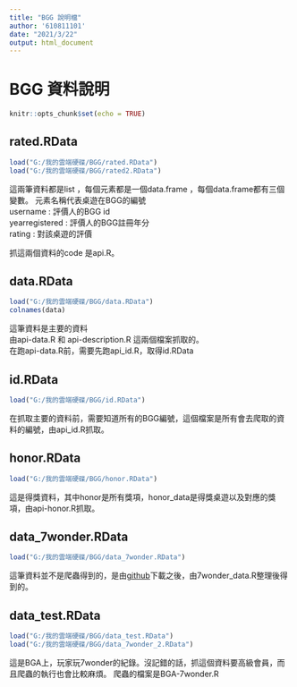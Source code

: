 ```yaml
---
title: "BGG 說明檔"
author: '610811101'
date: "2021/3/22"
output: html_document
---
```



# BGG 資料說明 

```r
knitr::opts_chunk$set(echo = TRUE)
```

## rated.RData 

```r
load("G:/我的雲端硬碟/BGG/rated.RData")
load("G:/我的雲端硬碟/BGG/rated2.RData")

```


這兩筆資料都是list ，每個元素都是一個data.frame ，每個data.frame都有三個變數。 
元素名稱代表桌遊在BGG的編號  
username : 評價人的BGG id   
yearregistered : 評價人的BGG註冊年分   
rating : 對該桌遊的評價  

抓這兩個資料的code 是api.R。

## data.RData 

```r
load("G:/我的雲端硬碟/BGG/data.RData")
colnames(data)
```

這筆資料是主要的資料   
由api-data.R 和 api-description.R 這兩個檔案抓取的。  
在跑api-data.R前，需要先跑api_id.R，取得id.RData

## id.RData  

```r
load("G:/我的雲端硬碟/BGG/id.RData")
```


在抓取主要的資料前，需要知道所有的BGG編號，這個檔案是所有會去爬取的資料的編號，由api_id.R抓取。

## honor.RData 


```r
load("G:/我的雲端硬碟/BGG/honor.RData")
```

這是得獎資料，其中honor是所有獎項，honor_data是得獎桌遊以及對應的獎項，由api-honor.R抓取。


## data_7wonder.RData


```r
load("G:/我的雲端硬碟/BGG/data_7wonder.RData")

```


這筆資料並不是爬蟲得到的，是由[github](https://github.com/gsajulia/7wondersDataMinning)下載之後，由7wonder_data.R整理後得到的。



## data_test.RData

```r
load("G:/我的雲端硬碟/BGG/data_test.RData")
load("G:/我的雲端硬碟/BGG/data_7wonder_2.RData")
```


這是BGA上，玩家玩7wonder的紀錄。沒記錯的話，抓這個資料要高級會員，而且爬蟲的執行也會比較麻煩。
爬蟲的檔案是BGA-7wonder.R




